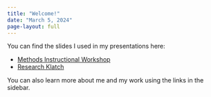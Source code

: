 ```yaml
---
title: "Welcome!"
date: "March 5, 2024"
page-layout: full
---
```


You can find the slides I used in my presentations here:

- [Methods Instructional Workshop](https://talks.gustavodiaz.org/nu1)
- [Research Klatch](https://talks.gustavodiaz.org/nu2)

You can also learn more about me and my work using the links in the sidebar.